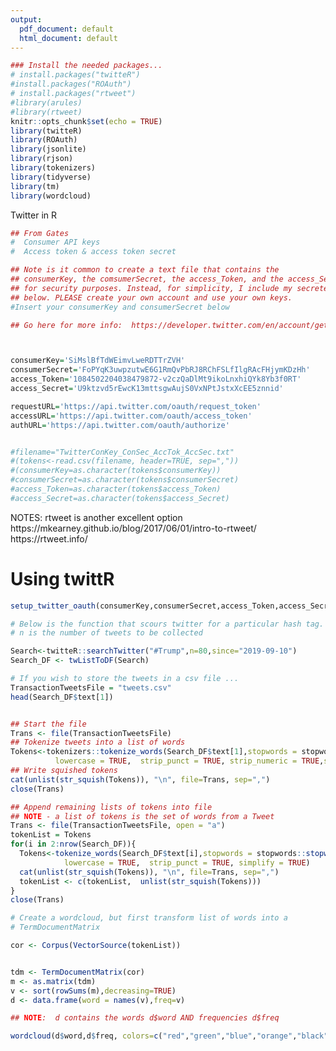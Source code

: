 ```yaml
---
output:
  pdf_document: default
  html_document: default
---
```



```r
### Install the needed packages...
# install.packages("twitteR")
#install.packages("ROAuth")
# install.packages("rtweet")
#library(arules)
#library(rtweet)
knitr::opts_chunk$set(echo = TRUE)
library(twitteR)
library(ROAuth)
library(jsonlite)
library(rjson)
library(tokenizers)
library(tidyverse)
library(tm)
library(wordcloud)
```

####### Twitter in R

```r



## From Gates
#  Consumer API keys
#  Access token & access token secret

## Note is it common to create a text file that contains the
## consumerKey, the comsumerSecret, the access_Token, and the access_Secret
## for security purposes. Instead, for simplicity, I include my secrete keys
## below. PLEASE create your own account and use your own keys.
#Insert your consumerKey and consumerSecret below

## Go here for more info:  https://developer.twitter.com/en/account/get-started



consumerKey='SiMslBfTdWEimvLweRDTTrZVH'
consumerSecret='FoPYqK3uwpzutwE6G1RmQvPbRJ8RChFSLfIlgRAcFHjymKDzHh'
access_Token='1084502204038479872-v2czQaDlMt9ikoLnxhiQYk8Yb3f0RT'
access_Secret='U9ktzvd5rEwcK13mttsgwAujS0VxNPtJstxXcEE5znnid'

requestURL='https://api.twitter.com/oauth/request_token'
accessURL='https://api.twitter.com/oauth/access_token'
authURL='https://api.twitter.com/oauth/authorize'


#filename="TwitterConKey_ConSec_AccTok_AccSec.txt"
#(tokens<-read.csv(filename, header=TRUE, sep=","))
#(consumerKey=as.character(tokens$consumerKey))
#consumerSecret=as.character(tokens$consumerSecret)
#access_Token=as.character(tokens$access_Token)
#access_Secret=as.character(tokens$access_Secret)
```


NOTES: rtweet is another excellent option
https://mkearney.github.io/blog/2017/06/01/intro-to-rtweet/
 https://rtweet.info/



#  Using twittR 

```r
setup_twitter_oauth(consumerKey,consumerSecret,access_Token,access_Secret)

# Below is the function that scours twitter for a particular hash tag.
# n is the number of tweets to be collected

Search<-twitteR::searchTwitter("#Trump",n=80,since="2019-09-10")
Search_DF <- twListToDF(Search)

# If you wish to store the tweets in a csv file ... 
TransactionTweetsFile = "tweets.csv"
head(Search_DF$text[1])


## Start the file
Trans <- file(TransactionTweetsFile)
## Tokenize tweets into a list of words 
Tokens<-tokenizers::tokenize_words(Search_DF$text[1],stopwords = stopwords::stopwords("en"), 
          lowercase = TRUE,  strip_punct = TRUE, strip_numeric = TRUE,simplify = TRUE)
## Write squished tokens
cat(unlist(str_squish(Tokens)), "\n", file=Trans, sep=",")
close(Trans)

## Append remaining lists of tokens into file
## NOTE - a list of tokens is the set of words from a Tweet
Trans <- file(TransactionTweetsFile, open = "a")
tokenList = Tokens
for(i in 2:nrow(Search_DF)){
  Tokens<-tokenize_words(Search_DF$text[i],stopwords = stopwords::stopwords("en"), 
            lowercase = TRUE,  strip_punct = TRUE, simplify = TRUE)
  cat(unlist(str_squish(Tokens)), "\n", file=Trans, sep=",")
  tokenList <- c(tokenList,  unlist(str_squish(Tokens)))
}
close(Trans)
```


```r

# Create a wordcloud, but first transform list of words into a 
# TermDocumentMatrix

cor <- Corpus(VectorSource(tokenList))


tdm <- TermDocumentMatrix(cor)
m <- as.matrix(tdm)
v <- sort(rowSums(m),decreasing=TRUE)
d <- data.frame(word = names(v),freq=v)

## NOTE:  d contains the words d$word AND frequencies d$freq

wordcloud(d$word,d$freq, colors=c("red","green","blue","orange","black","purple", "seagreen") , random.color = TRUE, min.freq = 3)


```

